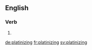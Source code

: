 ==English==

===Verb===
{{head|en}}

# {{present participle of|platinize}}

[[de:platinizing]]
[[fr:platinizing]]
[[sv:platinizing]]